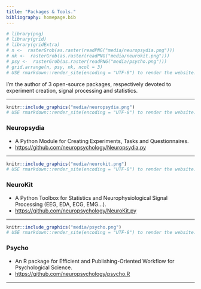 ```yaml
---
title: "Packages & Tools."
bibliography: homepage.bib
---
```



```r
# library(png)
# library(grid)
# library(gridExtra)
# n <-  rasterGrob(as.raster(readPNG("media/neuropsydia.png")))
# nk <-  rasterGrob(as.raster(readPNG("media/neurokit.png")))
# psy <-  rasterGrob(as.raster(readPNG("media/psycho.png")))
# grid.arrange(n, psy, nk, ncol = 3)
# USE rmarkdown::render_site(encoding = "UTF-8") to render the website. Then push with github.
```




I'm the author of 3 open-source packages, respectively devoted to experiment creation, signal processing and statistics.

----------------

```r
knitr::include_graphics("media/neuropsydia.png")
# USE rmarkdown::render_site(encoding = "UTF-8") to render the website. Then push with github.
```


### **Neuropsydia**
  - A Python Module for Creating Experiments, Tasks and Questionnaires.
  - [https://github.com/neuropsychology/Neuropsydia.py](https://github.com/neuropsychology/Neuropsydia.py)
    
----------------


```r
knitr::include_graphics("media/neurokit.png")
# USE rmarkdown::render_site(encoding = "UTF-8") to render the website. Then push with github.
```


### **NeuroKit** 
  - A Python Toolbox for Statistics and Neurophysiological Signal Processing (EEG, EDA, ECG, EMG...).
  - [https://github.com/neuropsychology/NeuroKit.py](https://github.com/neuropsychology/NeuroKit.py)
    
----------------

```r
knitr::include_graphics("media/psycho.png")
# USE rmarkdown::render_site(encoding = "UTF-8") to render the website. Then push with github.
```


### **Psycho**
  - An R package for Efficient and Publishing-Oriented Workflow for Psychological Science.
  - [https://github.com/neuropsychology/psycho.R](https://github.com/neuropsychology/psycho.R)
    
----------------

